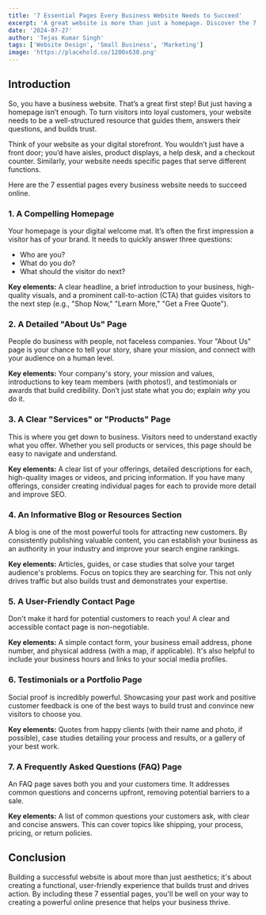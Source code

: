 ```yaml
---
title: '7 Essential Pages Every Business Website Needs to Succeed'
excerpt: 'A great website is more than just a homepage. Discover the 7 essential pages your business website must have to attract customers, build trust, and drive growth.'
date: '2024-07-27'
author: 'Tejas Kumar Singh'
tags: ['Website Design', 'Small Business', 'Marketing']
image: 'https://placehold.co/1200x630.png'
---
```


## Introduction

So, you have a business website. That’s a great first step! But just having a homepage isn’t enough. To turn visitors into loyal customers, your website needs to be a well-structured resource that guides them, answers their questions, and builds trust.

Think of your website as your digital storefront. You wouldn’t just have a front door; you’d have aisles, product displays, a help desk, and a checkout counter. Similarly, your website needs specific pages that serve different functions.

Here are the 7 essential pages every business website needs to succeed online.

### 1. A Compelling Homepage

Your homepage is your digital welcome mat. It’s often the first impression a visitor has of your brand. It needs to quickly answer three questions:

-   Who are you?
-   What do you do?
-   What should the visitor do next?

**Key elements:** A clear headline, a brief introduction to your business, high-quality visuals, and a prominent call-to-action (CTA) that guides visitors to the next step (e.g., "Shop Now," "Learn More," "Get a Free Quote").

### 2. A Detailed "About Us" Page

People do business with people, not faceless companies. Your "About Us" page is your chance to tell your story, share your mission, and connect with your audience on a human level.

**Key elements:** Your company's story, your mission and values, introductions to key team members (with photos!), and testimonials or awards that build credibility. Don’t just state what you do; explain *why* you do it.

### 3. A Clear "Services" or "Products" Page

This is where you get down to business. Visitors need to understand exactly what you offer. Whether you sell products or services, this page should be easy to navigate and understand.

**Key elements:** A clear list of your offerings, detailed descriptions for each, high-quality images or videos, and pricing information. If you have many offerings, consider creating individual pages for each to provide more detail and improve SEO.

### 4. An Informative Blog or Resources Section

A blog is one of the most powerful tools for attracting new customers. By consistently publishing valuable content, you can establish your business as an authority in your industry and improve your search engine rankings.

**Key elements:** Articles, guides, or case studies that solve your target audience's problems. Focus on topics they are searching for. This not only drives traffic but also builds trust and demonstrates your expertise.

### 5. A User-Friendly Contact Page

Don't make it hard for potential customers to reach you! A clear and accessible contact page is non-negotiable.

**Key elements:** A simple contact form, your business email address, phone number, and physical address (with a map, if applicable). It's also helpful to include your business hours and links to your social media profiles.

### 6. Testimonials or a Portfolio Page

Social proof is incredibly powerful. Showcasing your past work and positive customer feedback is one of the best ways to build trust and convince new visitors to choose you.

**Key elements:** Quotes from happy clients (with their name and photo, if possible), case studies detailing your process and results, or a gallery of your best work.

### 7. A Frequently Asked Questions (FAQ) Page

An FAQ page saves both you and your customers time. It addresses common questions and concerns upfront, removing potential barriers to a sale.

**Key elements:** A list of common questions your customers ask, with clear and concise answers. This can cover topics like shipping, your process, pricing, or return policies.

## Conclusion

Building a successful website is about more than just aesthetics; it's about creating a functional, user-friendly experience that builds trust and drives action. By including these 7 essential pages, you'll be well on your way to creating a powerful online presence that helps your business thrive.
